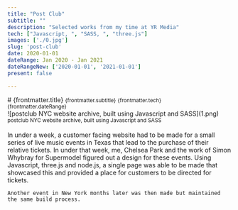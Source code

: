 ```yaml
---
title: "Post Club"
subtitle: ""
description: "Selected works from my time at YR Media"
tech: ["Javascript, ", "SASS, ", "three.js"]
images: ['./0.jpg']
slug: 'post-club'
date: 2020-01-01
dateRange: Jan 2020 - Jan 2021
dateRangeNew: ['2020-01-01', '2021-01-01']
present: false

---
```


<div class="slot-content">
	<div class="content-header">
		# {frontmatter.title}
		<small>{frontmatter.subtitle}</small>
		<small>{frontmatter.tech}</small><br/>
		<small>{frontmatter.dateRange}</small>
	</div>
	![postclub NYC website archive, built using Javascript and SASS](1.png)
	<small>postclub NYC website archive, built using Javascript and SASS</small><br/><br/>
	In under a week, a customer facing website had to be made for a small series of live music events in Texas that lead to the purchase of their relative tickets. In under that week, me, Chelsea Park and the work of Simon Whybray for Supermodel figured out a design for these events. Using Javascript, three.js and node.js, a single page was able to be made that showcased this and provided a place for customers to be directed for tickets.
	
	Another event in New York months later was then made but maintained the same build process.
</div>